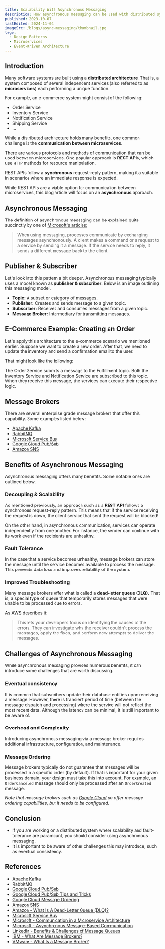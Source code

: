 ```yaml
---
title: Scalability With Asynchronous Messaging
description: How asynchronous messaging can be used with distributed systems to improve scalability and fault tolerance.
published: 2023-10-07
lastEdited: 2024-11-04
imageSrc: /blogs/async-messaging/thumbnail.jpg
tags:
  - Design Patterns
  - Microservices
  - Event-Driven Architecture
---
```


## Introduction

Many software systems are built using a **distributed architecture**.
That is, a system composed of several independent services (also referred to as **microservices**) each performing a unique function.

For example, an e-commerce system might consist of the following:

- Order Service
- Inventory Service
- Notification Service
- Shipping Service
- ...

While a distributed architecture holds many benefits, one common challenge is the **communication between microservices**.

There are various protocols and methods of communication that can be used between microservices.
One popular approach is **REST APIs**, which use `HTTP` methods for resource manipulation.

REST APIs follow a **synchronous** request-reply pattern, making it a suitable in scenarios where an immediate response is expected.

<Alert
  type="info"
  text="REST APIs follow a synchronous request-reply pattern."
/>

While REST APIs are a viable option for communication between microservices,
this blog article will focus on an **asynchronous** approach.

## Asynchronous Messaging

The definition of asynchronous messaging can be explained quite succinctly by one of [Microsoft's articles:](https://learn.microsoft.com/en-us/dotnet/architecture/microservices/architect-microservice-container-applications/asynchronous-message-based-communication)

> When using messaging, processes communicate by exchanging messages asynchronously.
> A client makes a command or a request to a service by sending it a message.
> If the service needs to reply, it sends a different message back to the client.

## Publisher & Subscriber

Let's look into this pattern a bit deeper. Asynchronous messaging typically uses a model known as **publisher & subscriber**. Below is an image outlining this messaging model.

<ThemeImage
  srcLight="/blogs/async-messaging/publisher-subscriber-light.png"
  srcDark="/blogs/async-messaging/publisher-subscriber-dark.png"
  alt="Diagram depicting publisher & subscriber architecture"
  caption="Publisher & Subscriber Architecture"
  width={1496}
  height={608}
/>

- **Topic:** A subset or category of messages.
- **Publisher:** Creates and sends message to a given topic.
- **Subscriber:** Receives and consumes messages from a given topic.
- **Message Broker:** Intermediary for transmitting messages.

## E-Commerce Example: Creating an Order

Let's apply this architecture to the e-commerce scenario we mentioned earlier.
Suppose we want to create a new order. After that, we need to update the inventory and send a confirmation email to the user.

That might look like the following:

<ThemeImage
  srcLight="/blogs/async-messaging/example-light.png"
  srcDark="/blogs/async-messaging/example-dark.png"
  alt="Diagram depicting an e-commerce example (creating a new order)"
  caption="E-Commerce Example (Creating a New Order)"
  width={1476}
  height={427}
/>

The Order Service submits a message to the Fulfillment topic. Both the Inventory Service and Notification Service are subscribed to this topic.
When they receive this message, the services can execute their respective logic.

## Message Brokers

There are several enterprise grade message brokers that offer this capability. Some examples listed below:

- [Apache Kafka](https://kafka.apache.org/)
- [RabbitMQ](https://www.rabbitmq.com/)
- [Microsoft Service Bus](https://azure.microsoft.com/en-ca/products/service-bus)
- [Google Cloud Pub/Sub](https://cloud.google.com/pubsub/docs/overview)
- [Amazon SNS](https://aws.amazon.com/sns/)

## Benefits of Asynchronous Messaging

Asynchronous messaging offers many benefits. Some notable ones are outlined below.

### Decoupling & Scalability

As mentioned previously, an approach such as a **REST API** follows a synchronous request-reply pattern.
This means that if the service receiving the request is down, the client service that sent the request will be blocked!

On the other hand, in asynchronous communication, services can operate independently from one another.
For instance, the sender can continue with its work even if the recipients are unhealthy.

### Fault Tolerance

In the case that a service becomes unhealthy, message brokers can store the message until the service becomes available to process the message.
This prevents data loss and improves reliability of the system.

### Improved Troubleshooting

Many message brokers offer what is called a **dead-letter queue (DLQ).** That is, a special type of queue that temporarily stores messages that were unable to be processed due to errors.

<Alert
  type="info"
  title="Dead-Letter Queue"
  text="A special type of queue that temporarily stores messages that were unable to be processed due to errors."
/>

As [AWS](https://aws.amazon.com/what-is/dead-letter-queue/) describes it:

> This lets your developers focus on identifying the causes of the errors. They can investigate why the receiver couldn't process the messages, apply the fixes, and perform new attempts to deliver the messages.

## Challenges of Asynchronous Messaging

While asynchronous messaging provides numerous benefits, it can introduce some challenges that are worth discussing.

### Eventual consistency

It is common that subscribers update their database entities upon receiving a message.
However, there is transient period of time (between the message dispatch and processing) where the service will not reflect the most recent data.
Although the latency can be minimal, it is still important to be aware of.

### Overhead and Complexity

Introducing asynchronous messaging via a message broker requires additional infrastructure, configuration, and maintenance.

### Message Ordering

Message brokers typically do not guarantee that messages will be processed in a specific order (by default).
If that is important for your given business domain, your design must take this into account.
For example, an `OrderCanceled` message should only be processed after an `OrderCreated` message.

_Note that message brokers such as [Google Cloud](https://cloud.google.com/pubsub/docs/ordering) do offer message ordering capabilities, but it needs to be configured._

## Conclusion

- If you are working on a distributed system where scalability and fault-tolerance are paramount, you should consider using asynchronous messaging.
- It is important to be aware of other challenges this may introduce, such as eventual consistency.

## References

- [Apache Kafka](https://kafka.apache.org/)
- [RabbitMQ](https://www.rabbitmq.com/)
- [Google Cloud Pub/Sub](https://cloud.google.com/pubsub/docs/overview)
- [Google Cloud Pub/Sub Tips and Tricks](https://www.youtube.com/watch?v=f8nQk62IkHM)
- [Google Cloud Message Ordering](https://cloud.google.com/pubsub/docs/ordering)
- [Amazon SNS](https://aws.amazon.com/sns/)
- [Amazon - What Is A Dead-Letter Queue (DLQ)?](https://aws.amazon.com/what-is/dead-letter-queue/)
- [Microsoft Service Bus](https://azure.microsoft.com/en-ca/products/service-bus)
- [Microsoft - Communication in a Microservice Architecture](https://learn.microsoft.com/en-us/dotnet/architecture/microservices/architect-microservice-container-applications/communication-in-microservice-architecture)
- [Microsoft - Asynchronous Message-Based Communication](https://learn.microsoft.com/en-us/dotnet/architecture/microservices/architect-microservice-container-applications/asynchronous-message-based-communication)
- [LinkedIn - Benefits & Challenges of Message Queues](https://www.linkedin.com/advice/0/what-benefits-challenges-using-message-queues)
- [IBM - What Are Message Brokers?](https://www.ibm.com/topics/message-brokers)
- [VMware - What Is a Message Broker?](https://www.vmware.com/topics/message-brokers)
